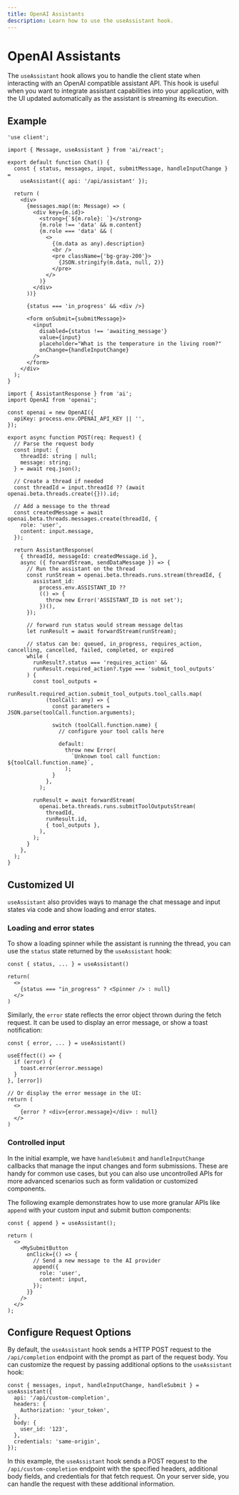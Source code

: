 ```yaml
---
title: OpenAI Assistants
description: Learn how to use the useAssistant hook.
---
```


# OpenAI Assistants

The `useAssistant` hook allows you to handle the client state when interacting with an OpenAI compatible assistant API. This hook is useful when you want to integrate assistant capabilities into your application, with the UI updated automatically as the assistant is streaming its execution.

## Example

```tsx filename='app/page.tsx'
'use client';

import { Message, useAssistant } from 'ai/react';

export default function Chat() {
  const { status, messages, input, submitMessage, handleInputChange } =
    useAssistant({ api: '/api/assistant' });

  return (
    <div>
      {messages.map((m: Message) => (
        <div key={m.id}>
          <strong>{`${m.role}: `}</strong>
          {m.role !== 'data' && m.content}
          {m.role === 'data' && (
            <>
              {(m.data as any).description}
              <br />
              <pre className={'bg-gray-200'}>
                {JSON.stringify(m.data, null, 2)}
              </pre>
            </>
          )}
        </div>
      ))}

      {status === 'in_progress' && <div />}

      <form onSubmit={submitMessage}>
        <input
          disabled={status !== 'awaiting_message'}
          value={input}
          placeholder="What is the temperature in the living room?"
          onChange={handleInputChange}
        />
      </form>
    </div>
  );
}
```

```tsx filename='app/api/assistant/route.ts'
import { AssistantResponse } from 'ai';
import OpenAI from 'openai';

const openai = new OpenAI({
  apiKey: process.env.OPENAI_API_KEY || '',
});

export async function POST(req: Request) {
  // Parse the request body
  const input: {
    threadId: string | null;
    message: string;
  } = await req.json();

  // Create a thread if needed
  const threadId = input.threadId ?? (await openai.beta.threads.create({})).id;

  // Add a message to the thread
  const createdMessage = await openai.beta.threads.messages.create(threadId, {
    role: 'user',
    content: input.message,
  });

  return AssistantResponse(
    { threadId, messageId: createdMessage.id },
    async ({ forwardStream, sendDataMessage }) => {
      // Run the assistant on the thread
      const runStream = openai.beta.threads.runs.stream(threadId, {
        assistant_id:
          process.env.ASSISTANT_ID ??
          (() => {
            throw new Error('ASSISTANT_ID is not set');
          })(),
      });

      // forward run status would stream message deltas
      let runResult = await forwardStream(runStream);

      // status can be: queued, in_progress, requires_action, cancelling, cancelled, failed, completed, or expired
      while (
        runResult?.status === 'requires_action' &&
        runResult.required_action?.type === 'submit_tool_outputs'
      ) {
        const tool_outputs =
          runResult.required_action.submit_tool_outputs.tool_calls.map(
            (toolCall: any) => {
              const parameters = JSON.parse(toolCall.function.arguments);

              switch (toolCall.function.name) {
                // configure your tool calls here

                default:
                  throw new Error(
                    `Unknown tool call function: ${toolCall.function.name}`,
                  );
              }
            },
          );

        runResult = await forwardStream(
          openai.beta.threads.runs.submitToolOutputsStream(
            threadId,
            runResult.id,
            { tool_outputs },
          ),
        );
      }
    },
  );
}
```

## Customized UI

`useAssistant` also provides ways to manage the chat message and input states via code and show loading and error states.

### Loading and error states

To show a loading spinner while the assistant is running the thread, you can use the `status` state returned by the `useAssistant` hook:

```tsx
const { status, ... } = useAssistant()

return(
  <>
    {status === "in_progress" ? <Spinner /> : null}
  </>
)
```

Similarly, the `error` state reflects the error object thrown during the fetch request. It can be used to display an error message, or show a toast notification:

```tsx
const { error, ... } = useAssistant()

useEffect(() => {
  if (error) {
    toast.error(error.message)
  }
}, [error])

// Or display the error message in the UI:
return (
  <>
    {error ? <div>{error.message}</div> : null}
  </>
)
```

### Controlled input

In the initial example, we have `handleSubmit` and `handleInputChange` callbacks that manage the input changes and form submissions. These are handy for common use cases, but you can also use uncontrolled APIs for more advanced scenarios such as form validation or customized components.

The following example demonstrates how to use more granular APIs like `append` with your custom input and submit button components:

```tsx
const { append } = useAssistant();

return (
  <>
    <MySubmitButton
      onClick={() => {
        // Send a new message to the AI provider
        append({
          role: 'user',
          content: input,
        });
      }}
    />
  </>
);
```

## Configure Request Options

By default, the `useAssistant` hook sends a HTTP POST request to the `/api/completion` endpoint with the prompt as part of the request body. You can customize the request by passing additional options to the `useAssistant` hook:

```tsx
const { messages, input, handleInputChange, handleSubmit } = useAssistant({
  api: '/api/custom-completion',
  headers: {
    Authorization: 'your_token',
  },
  body: {
    user_id: '123',
  },
  credentials: 'same-origin',
});
```

In this example, the `useAssistant` hook sends a POST request to the `/api/custom-completion` endpoint with the specified headers, additional body fields, and credentials for that fetch request. On your server side, you can handle the request with these additional information.
